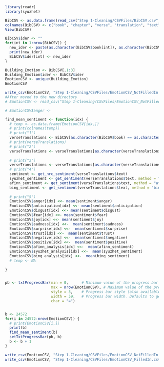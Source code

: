 
```r
library(readr)
library(syuzhet)
```

```r
BibCSV <- as.data.frame(read_csv("Step 1-Cleaning/CSVFiles/BibCSV.csv", id = NULL))
colnames(BibCSV) <- c("book", "chapter", "verse", "translation", "text")
View(BibCSV)

```

```r

BibCSV$ider <- ""
for(int in 1:nrow(BibCSV)) {
  new_ider <- paste(as.character(BibCSV$book[int]), as.character(BibCSV$chapter[int]), as.character(BibCSV$verse[int]), sep = "_")
  print(new_ider)
  BibCSV$ider[int] <- new_ider
}

```

```r

Building_Emotion <- BibCSV[,1:3]
Building_Emotion$ider <- BibCSV$ider
EmotionCSV <- unique(Building_Emotion)
EmotionCSV
```

```r
write_csv(EmotionCSV, "Step 1-Cleaning/CSVFiles/EmotionCSV_NotFilledIn.csv")
#After moved to the new directory
# EmotionCSV <- read_csv("Step 1-Cleaning/CSVFiles/EmotionCSV_NotFilledIn.csv")

# EmotionCSV$anger <- 

```


```r
find_mean_sentiment <- function(idx) {
  # temp <- as.data.frame(EmotionCSV[idx,])
  # print(colnames(temp))
  # print("1")
  verseTranslations <- BibCSV[as.character(BibCSV$book) == as.character(EmotionCSV$book[idx]),]
  # print(verseTranslations)
  # print("2")
  verseTranslations <- verseTranslations[as.character(verseTranslations$chapter) == as.character(EmotionCSV$chapter[idx]),]
  
  # print("3")
  verseTranslations <- verseTranslations[as.character(verseTranslations$verse) == as.character(EmotionCSV$verse[idx]),]
  # print("4")
  sentiment <- get_nrc_sentiment(verseTranslations$text)
  syuzhet_sentiment <- get_sentiment(verseTranslations$text, method = "syuzhet")
  afinn_sentiment <- get_sentiment(verseTranslations$text, method = "afinn")
  bing_sentiment <- get_sentiment(verseTranslations$text, method = "bing")
  
  # print("5")
  EmotionCSV$anger[idx] <<- mean(sentiment$anger)
  EmotionCSV$anticipation[idx] <<- mean(sentiment$anticipation)
  EmotionCSV$disgust[idx] <<- mean(sentiment$disgust)
  EmotionCSV$fear[idx] <<- mean(sentiment$fear)
  EmotionCSV$joy[idx] <<- mean(sentiment$joy)
  EmotionCSV$sadness[idx] <<-  mean(sentiment$sadness)
  EmotionCSV$surprise[idx] <<-  mean(sentiment$surprise)
  EmotionCSV$trust[idx] <<-  mean(sentiment$trust)
  EmotionCSV$negative[idx] <<-  mean(sentiment$negative)
  EmotionCSV$positive[idx] <<-  mean(sentiment$positive)
  EmotionCSV$afinn_analysis[idx] <<-  mean(afinn_sentiment)
  EmotionCSV$syuzhet_analysis[idx] <<-  mean(syuzhet_sentiment)
  EmotionCSV$bing_analysis[idx] <<-  mean(bing_sentiment)
  # temp <- NA
  
}



```


```r
pb <- txtProgressBar(min = 0,      # Minimum value of the progress bar
                     max = nrow(EmotionCSV), # Maximum value of the progress bar
                     style = 3,    # Progress bar style (also available style = 1 and style = 2)
                     width = 59,   # Progress bar width. Defaults to getOption("width")
                     char = "=")


b <- 24572
for(i in 24572:nrow(EmotionCSV)) {
  # print(EmotionCSV[i,])
  print(b)
  find_mean_sentiment(b)
  setTxtProgressBar(pb, b)
  b <- b + 1
}


```


```r
write_csv(EmotionCSV, "Step 1-Cleaning/CSVFiles/EmotionCSV_NotFilledIn.csv")
write_csv(EmotionCSV, "Step 1-Cleaning/CSVFiles/EmotionCSV_FilledIn.csv")
```

